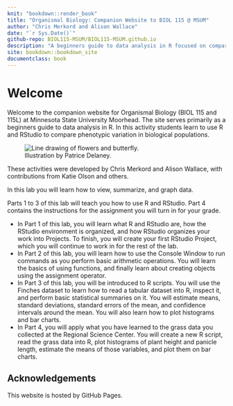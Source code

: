 ```yaml
--- 
knit: "bookdown::render_book"
title: "Organismal Biology: Companion Website to BIOL 115 @ MSUM"
author: "Chris Merkord and Alison Wallace"
date: "`r Sys.Date()`"
github-repo: BIOL115-MSUM/BIOL115-MSUM.github.io
description: "A beginners guide to data analysis in R focused on comparing phenotypic variation in biological populations. Developed for the course BIOL 115L Organismal Biology Lab at Minnesota State University by Chris Merkord and Alison Wallace, with contributions from Katie Olson and others."
site: bookdown::bookdown_site
documentclass: book
---
```


# Welcome {-}

Welcome to the companion website for Organismal Biology (BIOL 115 and 115L) at Minnesota State University Moorhead. The site serves primarily as a beginners guide to data analysis in R. In this activity students learn to use R and RStudio to compare phenotypic variation in biological populations.

<div class="mx-auto" style="width: 600px;">
<figure class="figure text-right">
  <img src="images/lab_book_cover_2019.png" class="figure-img img-fluid rounded" alt="Line drawing of flowers and butterfly.">
  <figcaption class="figure-caption text-right">Illustration by Patrice Delaney.</figcaption>
</figure>
</div>

These activities were developed by Chris Merkord and Alison Wallace, with contributions from Katie Olson and others.

In this lab you will learn how to view, summarize, and graph data.

Parts 1 to 3 of this lab will teach you how to use R and RStudio. Part 4 contains the instructions for the assignment you will turn in for your grade.

- In Part 1 of this lab, you will learn what R and RStudio are, how the RStudio environment is organized, and how RStudio organizes your work into Projects. To finish, you will create your first RStudio Project, which you will continue to work in for the rest of the lab. 
- In Part 2 of this lab, you will learn how to use the Console Window to run commands as you perform basic arithmetic operations. You will learn the basics of using functions, and finally learn
about creating objects using the assignment operator. 
- In Part 3 of this lab, you will be introduced to R scripts. You will use the Finches dataset to learn
how to read a tabular dataset into R, inspect it, and perform basic statistical summaries on it. You will estimate means, standard deviations, standard errors of the mean, and confidence intervals around the mean. You will also learn how to plot histograms and bar charts. 
- In Part 4, you will apply what you have learned to the grass data you collected at the Regional Science Center. You will create a new R script, read the grass data into R, plot histograms of plant height and panicle length, estimate the means of those variables, and plot them on bar charts.

## Acknowledgements {-}

This website is hosted by GitHub Pages.